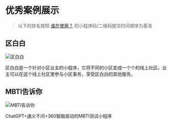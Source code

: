 # 优秀案例展示

> 以下的排名按照 [谁在使用？](https://github.com/sonofmagic/weapp-tailwindcss/issues/270) 的小程序码/二维码提交时间顺序为基准

## 区白白

![区白白](/img/showcase/0.qubaibai/qrcode.jpg)

区白白是一个针对小区业主的小程序，它将不同的小区变成一个个的线上社区。业主可以在这个线上社区里参与小区事务，享受区白白的其他服务。

## MBTI告诉你

![MBTI告诉你](/img/showcase/1.mbti/qrcode.jpg)

ChatGPT+通义千问+360智脑驱动的MBTI测试小程序